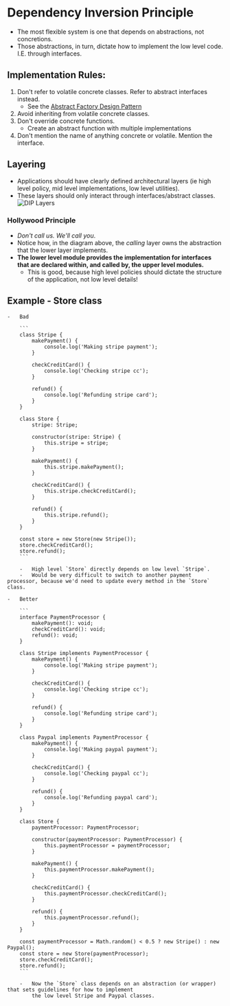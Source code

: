 # Dependency Inversion Principle

-   The most flexible system is one that depends on abstractions, not concretions.
-   Those abstractions, in turn, dictate how to implement the low level code. I.E. through interfaces.

## Implementation Rules:

1. Don't refer to volatile concrete classes. Refer to abstract interfaces instead.
    - See the [Abstract Factory Design Pattern](/design-patterns/abstract-factory)
2. Avoid inheriting from volatile concrete classes.
3. Don't override concrete functions.
    - Create an abstract function with multiple implementations
4. Don't mention the name of anything concrete or volatile. Mention the interface.

## Layering

-   Applications should have clearly defined architectural layers (ie high level policy, mid level implementations, low level utilities).
-   These layers should only interact through interfaces/abstract classes.
    ![DIP Layers](/dip-layers.jpg)

### Hollywood Principle

-   _Don't call us. We'll call you_.
-   Notice how, in the diagram above, the _calling_ layer owns the abstraction that the lower layer implements.
-   **The lower level module provides the implementation for interfaces that are declared within, and called by, the upper level modules.**
    -   This is good, because high level policies should dictate the structure of the application, not low level details!

## Example - Store class

    -   Bad

        ```
        class Stripe {
            makePayment() {
                console.log('Making stripe payment');
            }

            checkCreditCard() {
                console.log('Checking stripe cc');
            }

            refund() {
                console.log('Refunding stripe card');
            }
        }

        class Store {
            stripe: Stripe;

            constructor(stripe: Stripe) {
                this.stripe = stripe;
            }

            makePayment() {
                this.stripe.makePayment();
            }

            checkCreditCard() {
                this.stripe.checkCreditCard();
            }

            refund() {
                this.stripe.refund();
            }
        }

        const store = new Store(new Stripe());
        store.checkCreditCard();
        store.refund();
        ```

        -   High level `Store` directly depends on low level `Stripe`.
        -   Would be very difficult to switch to another payment processor, because we'd need to update every method in the `Store` class.

    -   Better

        ```
        interface PaymentProcessor {
            makePayment(): void;
            checkCreditCard(): void;
            refund(): void;
        }

        class Stripe implements PaymentProcessor {
            makePayment() {
                console.log('Making stripe payment');
            }

            checkCreditCard() {
                console.log('Checking stripe cc');
            }

            refund() {
                console.log('Refunding stripe card');
            }
        }

        class Paypal implements PaymentProcessor {
            makePayment() {
                console.log('Making paypal payment');
            }

            checkCreditCard() {
                console.log('Checking paypal cc');
            }

            refund() {
                console.log('Refunding paypal card');
            }
        }

        class Store {
            paymentProcessor: PaymentProcessor;

            constructor(paymentProcessor: PaymentProcessor) {
                this.paymentProcessor = paymentProcessor;
            }

            makePayment() {
                this.paymentProcessor.makePayment();
            }

            checkCreditCard() {
                this.paymentProcessor.checkCreditCard();
            }

            refund() {
                this.paymentProcessor.refund();
            }
        }

        const paymentProcessor = Math.random() < 0.5 ? new Stripe() : new Paypal();
        const store = new Store(paymentProcessor);
        store.checkCreditCard();
        store.refund();
        ```

        -   Now the `Store` class depends on an abstraction (or wrapper) that sets guidelines for how to implement
            the low level Stripe and Paypal classes.
